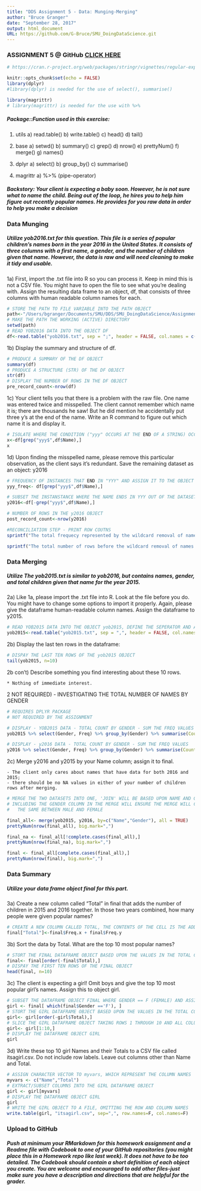 ```yaml
---
title: "DDS Assignment 5 - Data: Munging-Merging"
author: "Bruce Granger"
date: "September 28, 2017"
output: html_document
URL: https://github.com/G-Bruce/SMU_DoingDataScience.git
---
```



### ASSIGNMENT 5 @ GitHub  [CLICK HERE](https://github.com/G-Bruce/SMU_DoingDataScience.git)



```r
# https://cran.r-project.org/web/packages/stringr/vignettes/regular-expressions.html
```

```r
knitr::opts_chunk$set(echo = FALSE)
library(dplyr)
#library(dplyr) is needed for the use of select(), summarise()

library(magrittr)
# library(magrittr) is needed for the use with %>%
```

##### Package::Function used in this exercise:
  
  1) utils
    a) read.table()
    b) write.table()
    c) head()
    d) tail()
    
  2) base
    a) setwd()
    b) summary()
    c) grep()
    d) nrow()
    e) prettyNum()
    f) merge()
    g) names()
  
  3)  dplyr
    a) select()
    b) group_by()
    c) summarise()
    
  2) magrittr
    a) %>% (pipe-operator)

##### Backstory: Your client is expecting a baby soon.  However, he is not sure what to name the child.  Being out of the loop, he hires you to help him figure out recently popular names.  He provides for you raw data in order to help you make a decision

### Data Munging

##### Utilize yob2016.txt for this question. This file is a series of popular children's names born in the year 2016 in the United States.  It consists of three columns with a first name, a gender, and the number of children given that name.  However, the data is raw and will need cleaning to make it tidy and usable. 

  1a) First, import the .txt file into R so you can process it.  Keep in mind this is not a CSV file.  You might have to open the file to see what you're dealing with.  Assign the resulting data frame to an object, df, that consists of three columns with human readable column names for each.

```r
# STORE THE PATH TO FILE VARIABLE INTO THE PATH OBJECT
path<-"/Users/bgranger/Documents/SMU/DDS/SMU_DoingDataScience/Assignment_5"
# MAKE THE PATH THE WORKING (ACTIVE) DIRECTORY
setwd(path)
# READ YOB2016 DATA INTO THE OBJECT DF
df<-read.table("yob2016.txt", sep = ";", header = FALSE, col.names = c("Name","Gender", "Freq"), stringsAsFactors = FALSE)
```

  1b) Display the summary and structure of df.
  
```r
# PRODUCE A SUMMARY OF THE DF OBJECT
summary(df)
# PRODUCE A STRUCTURE (STR) OF THE DF OBJECT
str(df)
# DISPLAY THE NUMBER OF ROWS IN THE DF OBJECT
pre_record_count<-nrow(df)
```

  1c) Your client tells you that there is a problem with the raw file.  One name was entered twice and misspelled.  The client cannot remember which name it is; there are thousands he saw! But he did mention he accidentally put three y's at the end of the name.  Write an R command to figure out which name it is and display it. 
  
```r
# ISOLATE WHERE THE CONDITION ("yyy" OCCURS AT THE END OF A STRING) OCCURS IN THE DF OBJECT AND ASSIGN       TO AN OBJECT CALLED X
x<-df[grep("yyy$",df$Name),]
x
```

  1d) Upon finding the misspelled name, please remove this particular observation, as the client says it's redundant.  Save the remaining dataset as an object: y2016 
  
```r
# FREQUENCY OF INSTANCES THAT END IN "YYY" AND ASSIGN IT TO THE OBJECT yyy_freq
yyy_freq<- df[grep("yyy$",df$Name),]

# SUBSET THE INSTANSTANCE WHERE THE NAME ENDS IN YYY OUT OF THE DATASET INTO AN OBJECT CALLED y2016
y2016<-df[-grep("yyy$",df$Name),]

# NUMBER OF ROWS IN THE y2016 OBJECT
post_record_count<-nrow(y2016)

#RECONCILIATION STEP - PRINT ROW COUTNS
sprintf("The total frequecy represented by the wildcard removal of names ending with 'yyy' was %s.", prettyNum(yyy_freq$Freq, big.mark=","))

sprintf("The total number of rows before the wildcard removal of names ending with 'yyy' was %s, after the removal it is %s.", prettyNum(pre_record_count, big.mark=","), prettyNum(post_record_count, big.mark=","))
```

### Data Merging

##### Utilize The yob2015.txt is similar to yob2016, but contains names, gender, and total children given that name for the year 2015.

  2a) Like 1a, please import the .txt file into R.  Look at the file before you do.  You might have to change some options to import it properly.  Again, please give the dataframe human-readable column names.  Assign the dataframe to y2015.   
  
```r
# READ YOB2015 DATA INTO THE OBJECT yob2015, DEFINE THE SEPERATOR AND ASSIGN COLUMN NAMES
yob2015<-read.table("yob2015.txt", sep = ",", header = FALSE, col.names = c("Name","Gender", "Freq"), stringsAsFactors = FALSE)
```
  
  2b) Display the last ten rows in the dataframe:
  
```r
# DISPAY THE LAST TEN ROWS OF THE yob2015 OBJECT
tail(yob2015, n=10)
```

  2b con't) Describe something you find interesting about these 10 rows.
  
    * Nothing of immediate interest.
    
  2 NOT REQUIRED) - INVESTIGATING THE TOTAL NUMBER OF NAMES BY GENDER
 
```r
# REQUIRES DPLYR PACKAGE
# NOT REQUIRED BY THE ASSIGNMENT

# DISPLAY - YOB2015 DATA - TOTAL COUNT BY GENDER - SUM THE FREQ VALUES
yob2015 %>% select(Gender, Freq) %>% group_by(Gender) %>% summarise(Count=sum(Freq))

# DISPLAY - y2016 DATA - TOTAL COUNT BY GENDER - SUM THE FREQ VALUES
y2016 %>% select(Gender, Freq) %>% group_by(Gender) %>% summarise(Count=sum(Freq))
```
  
  2c) Merge y2016 and y2015 by your Name column; assign it to final.  
  
    - The client only cares about names that have data for both 2016 and 2015; 
    - there should be no NA values in either of your number of children rows after merging.
    
```r
# MERGE THE TWO DATASETS INTO ONE, 'JOIN' WILL BE BASED UPON NAME AND GENDER FIELDS.
# INCLUDING THE GENDER COLUMN IN THE MERGE WILL ENSURE THE MERGE WILL CONSIDER GENDER FOR NAMES SPELLED
#   THE SAME BETWEEN MALE AND FEMALE

final_all<- merge(yob2015, y2016, by=c("Name","Gender"), all = TRUE)
prettyNum(nrow(final_all), big.mark=",")

final_na <- final_all[!complete.cases(final_all),]
prettyNum(nrow(final_na), big.mark=",")

final <- final_all[complete.cases(final_all),]
prettyNum(nrow(final), big.mark=",")
```
  
### Data Summary

##### Utilize your data frame object final for this part. 

  3a) Create a new column called "Total" in final that adds the number of children in 2015 and 2016 together.  In those two years combined, how many people were given popular names?
  
```r
# CREATE A NEW COLUMN CALLED TOTAL, THE CONTENTS OF THE CELL IS THE ADDITION OF THE FREQ.X AND THE FREQ.Y VALUES
final["Total"]<-final$Freq.x + final$Freq.y
```

  3b) Sort the data by Total.  What are the top 10 most popular names? 
  
```r
# STORT THE FINAL DATAFRAME OBJECT BASED UPON THE VALUES IN THE TOTAL COLUMN, DESENDING ORDER
final<- final[order(-final$Total),]
# DISPAY THE FIRST TEN ROWS OF THE FINAL OBJECT
head(final, n=10)
```

  3c) The client is expecting a girl!  Omit boys and give the top 10 most popular girl's names. Assign this to object girl.
  
```r
# SUBSET THE DATAFRAME OBJECT FINAL WHERE GENDER == F (FEMALE) AND ASSIGN IT TO THE OBJECT FINAL
girl <- final[ which(final$Gender =='F'), ]
# STORT THE GIRL DATAFRAME OBJECT BASED UPON THE VALUES IN THE TOTAL COLUMN, DESENDING ORDER
girl<- girl[order(-girl$Total),]
# SLICE THE GIRL DATAFRAME OBJECT TAKING ROWS 1 THROUGH 10 AND ALL COLUMNS
girl<- girl[1:10,]
# DISPLAY THE DATAFRAME OBJECT GIRL
girl
```

  3d) Write these top 10 girl Names and their Totals to a CSV file called itsagirl.csv.  Do not include row labels.  Leave out columns other than Name and Total.

```r
# ASSIGN CHARACTER VECTOR TO myvars, WHICH REPRESENT THE COLUMN NAMES 
myvars <- c("Name","Total")
# EXTRACT/SUBSET COLUMNS INTO THE GIRL DATAFRAME OBJECT  
girl <- girl[myvars]
# DISPLAY THE DATAFRAME OBJECT GIRL
girl
# WRITE THE GIRL OBJECT TO A FILE, OMITTING THE ROW AND COLUMN NAMES
write.table(girl, "itsagirl.csv", sep=",", row.names=F, col.names=F)
```

### Upload to GitHub

##### Push at minimum your RMarkdown for this homework assignment and a Readme file with Codebook to one of your GitHub repositories (you might place this in a Homework repo like last week).  It does not have to be too detailed.  The Codebook should contain a short definition of each object you create.  You are welcome and encouraged to add other files-just make sure you have a description and directions that are helpful for the grader. 

    